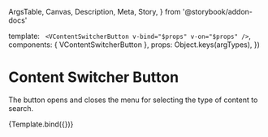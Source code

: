   ArgsTable,
  Canvas,
  Description,
  Meta,
  Story,
} from '@storybook/addon-docs'

<Meta
  title="Components/VHeader/VContentSwitcher/VContentSwitcherButton"
  component={VContentSwitcherButton}
  argTypes={{}}
/>

  template: `
    <VContentSwitcherButton v-bind="$props" v-on="$props" />`,
  components: { VContentSwitcherButton },
  props: Object.keys(argTypes),
})

# Content Switcher Button

<Description of={VContentSwitcherButton} />

<ArgsTable of={VContentSwitcherButton} />

The button opens and closes the menu for selecting the type of content to search.

<Canvas>
  <Story
    name="Default"
    args={{
      activeItem: 'image',
      icon: imageIcon,
      a11yProps: {
        'aria-expanded': false,
        'aria-haspopup': 'dialog',
      },
    }}
  >
    {Template.bind({})}
  </Story>
</Canvas>
